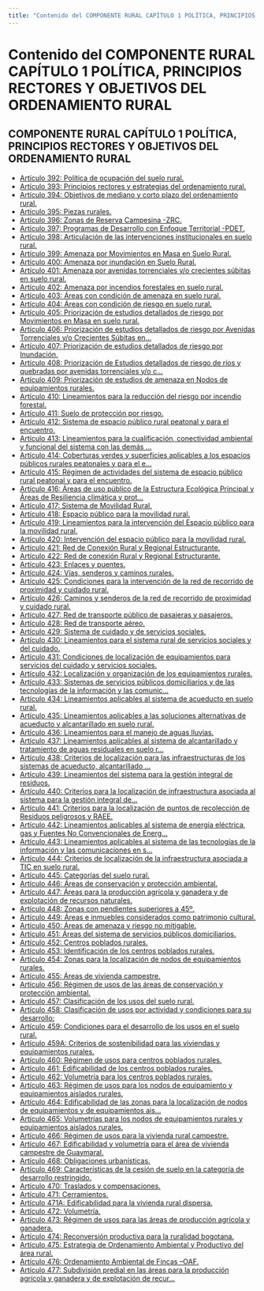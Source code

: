 ```yaml
---
title: "Contenido del COMPONENTE RURAL CAPÍTULO 1 POLÍTICA, PRINCIPIOS RECTORES Y OBJETIVOS DEL ORDENAMIENTO RURAL"
---
```


# Contenido del COMPONENTE RURAL CAPÍTULO 1 POLÍTICA, PRINCIPIOS RECTORES Y OBJETIVOS DEL ORDENAMIENTO RURAL

## COMPONENTE RURAL CAPÍTULO 1 POLÍTICA, PRINCIPIOS RECTORES Y OBJETIVOS DEL ORDENAMIENTO RURAL

- [Artículo 392: Política de ocupación del suelo rural.](componente_rural_capitulo_1_politica_principios_re/articulo_392.mdx)
- [Artículo 393: Principios rectores y estrategias del ordenamiento rural.](componente_rural_capitulo_1_politica_principios_re/articulo_393.mdx)
- [Artículo 394: Objetivos de mediano y corto plazo del ordenamiento rural.](componente_rural_capitulo_1_politica_principios_re/articulo_394.mdx)
- [Artículo 395: Piezas rurales.](componente_rural_capitulo_1_politica_principios_re/articulo_395.mdx)
- [Artículo 396: Zonas de Reserva Campesina -ZRC.](componente_rural_capitulo_1_politica_principios_re/articulo_396.mdx)
- [Artículo 397: Programas de Desarrollo con Enfoque Territorial -PDET.](componente_rural_capitulo_1_politica_principios_re/articulo_397.mdx)
- [Artículo 398: Articulación de las intervenciones institucionales en suelo rural.](componente_rural_capitulo_1_politica_principios_re/articulo_398.mdx)
- [Artículo 399: Amenaza por Movimientos en Masa en Suelo Rural.](componente_rural_capitulo_1_politica_principios_re/articulo_399.mdx)
- [Artículo 400: Amenaza por inundación en Suelo Rural.](componente_rural_capitulo_1_politica_principios_re/articulo_400.mdx)
- [Artículo 401: Amenaza por avenidas torrenciales y/o crecientes súbitas en suelo rural.](componente_rural_capitulo_1_politica_principios_re/articulo_401.mdx)
- [Artículo 402: Amenaza por incendios forestales en suelo rural.](componente_rural_capitulo_1_politica_principios_re/articulo_402.mdx)
- [Artículo 403: Áreas con condición de amenaza en suelo rural.](componente_rural_capitulo_1_politica_principios_re/articulo_403.mdx)
- [Artículo 404: Áreas con condición de riesgo en suelo rural.](componente_rural_capitulo_1_politica_principios_re/articulo_404.mdx)
- [Artículo 405: Priorización de estudios detallados de riesgo por Movimientos en Masa en suelo rural.](componente_rural_capitulo_1_politica_principios_re/articulo_405.mdx)
- [Artículo 406: Priorización de estudios detallados de riesgo por Avenidas Torrenciales y/o Crecientes Súbitas en...](componente_rural_capitulo_1_politica_principios_re/articulo_406.mdx)
- [Artículo 407: Priorización de estudios detallados de riesgo por Inundación.](componente_rural_capitulo_1_politica_principios_re/articulo_407.mdx)
- [Artículo 408: Priorización de Estudios detallados de riesgo de ríos y quebradas por avenidas torrenciales y/o c...](componente_rural_capitulo_1_politica_principios_re/articulo_408.mdx)
- [Artículo 409: Priorización de estudios de amenaza en Nodos de equipamientos rurales.](componente_rural_capitulo_1_politica_principios_re/articulo_409.mdx)
- [Artículo 410: Lineamientos para la reducción del riesgo por incendio forestal.](componente_rural_capitulo_1_politica_principios_re/articulo_410.mdx)
- [Artículo 411: Suelo de protección por riesgo.](componente_rural_capitulo_1_politica_principios_re/articulo_411.mdx)
- [Artículo 412: Sistema de espacio público rural peatonal y para el encuentro.](componente_rural_capitulo_1_politica_principios_re/articulo_412.mdx)
- [Artículo 413: Lineamientos para la cualificación, conectividad ambiental y funcional del sistema con las demás ...](componente_rural_capitulo_1_politica_principios_re/articulo_413.mdx)
- [Artículo 414: Coberturas verdes y superficies aplicables a los espacios públicos rurales peatonales y para el e...](componente_rural_capitulo_1_politica_principios_re/articulo_414.mdx)
- [Artículo 415: Régimen de actividades del sistema de espacio público rural peatonal y para el encuentro.](componente_rural_capitulo_1_politica_principios_re/articulo_415.mdx)
- [Artículo 416: Áreas de uso público de la Estructura Ecológica Principal y Áreas de Resiliencia climática y prot...](componente_rural_capitulo_1_politica_principios_re/articulo_416.mdx)
- [Artículo 417: Sistema de Movilidad Rural.](componente_rural_capitulo_1_politica_principios_re/articulo_417.mdx)
- [Artículo 418: Espacio público para la movilidad rural.](componente_rural_capitulo_1_politica_principios_re/articulo_418.mdx)
- [Artículo 419: Lineamientos para la intervención del Espacio público para la movilidad rural.](componente_rural_capitulo_1_politica_principios_re/articulo_419.mdx)
- [Artículo 420: Intervención del espacio público para la movilidad rural.](componente_rural_capitulo_1_politica_principios_re/articulo_420.mdx)
- [Artículo 421: Red de Conexión Rural y Regional Estructurante.](componente_rural_capitulo_1_politica_principios_re/articulo_421.mdx)
- [Artículo 422: Red de conexión Rural y Regional Estructurante.](componente_rural_capitulo_1_politica_principios_re/articulo_422.mdx)
- [Artículo 423: Enlaces y puentes.](componente_rural_capitulo_1_politica_principios_re/articulo_423.mdx)
- [Artículo 424: Vías, senderos y caminos rurales.](componente_rural_capitulo_1_politica_principios_re/articulo_424.mdx)
- [Artículo 425: Condiciones para la intervención de la red de recorrido de proximidad y cuidado rural.](componente_rural_capitulo_1_politica_principios_re/articulo_425.mdx)
- [Artículo 426: Caminos y senderos de la red de recorrido de proximidad y cuidado rural.](componente_rural_capitulo_1_politica_principios_re/articulo_426.mdx)
- [Artículo 427: Red de transporte público de pasajeras y pasajeros.](componente_rural_capitulo_1_politica_principios_re/articulo_427.mdx)
- [Artículo 428: Red de transporte aéreo.](componente_rural_capitulo_1_politica_principios_re/articulo_428.mdx)
- [Artículo 429: Sistema de cuidado y de servicios sociales.](componente_rural_capitulo_1_politica_principios_re/articulo_429.mdx)
- [Artículo 430: Lineamientos para el sistema rural de servicios sociales y del cuidado.](componente_rural_capitulo_1_politica_principios_re/articulo_430.mdx)
- [Artículo 431: Condiciones de localización de equipamientos para servicios del cuidado y servicios sociales.](componente_rural_capitulo_1_politica_principios_re/articulo_431.mdx)
- [Artículo 432: Localización y organización de los equipamientos rurales.](componente_rural_capitulo_1_politica_principios_re/articulo_432.mdx)
- [Artículo 433: Sistemas de servicios públicos domiciliarios y de las tecnologías de la información y las comunic...](componente_rural_capitulo_1_politica_principios_re/articulo_433.mdx)
- [Artículo 434: Lineamientos aplicables al sistema de acueducto en suelo rural.](componente_rural_capitulo_1_politica_principios_re/articulo_434.mdx)
- [Artículo 435: Lineamientos aplicables a las soluciones alternativas de acueducto y alcantarillado en suelo rural.](componente_rural_capitulo_1_politica_principios_re/articulo_435.mdx)
- [Artículo 436: Lineamientos para el manejo de aguas lluvias.](componente_rural_capitulo_1_politica_principios_re/articulo_436.mdx)
- [Artículo 437: Lineamientos aplicables al sistema de alcantarillado y tratamiento de aguas residuales en suelo r...](componente_rural_capitulo_1_politica_principios_re/articulo_437.mdx)
- [Artículo 438: Criterios de localización para las infraestructuras de los sistemas de acueducto, alcantarillado ...](componente_rural_capitulo_1_politica_principios_re/articulo_438.mdx)
- [Artículo 439: Lineamientos del sistema para la gestión integral de residuos.](componente_rural_capitulo_1_politica_principios_re/articulo_439.mdx)
- [Artículo 440: Criterios para la localización de infraestructura asociada al sistema para la gestión integral de...](componente_rural_capitulo_1_politica_principios_re/articulo_440.mdx)
- [Artículo 441: Criterios para la localización de puntos de recolección de Residuos peligrosos y RAEE.](componente_rural_capitulo_1_politica_principios_re/articulo_441.mdx)
- [Artículo 442: Lineamientos aplicables al sistema de energía eléctrica, gas y Fuentes No Convencionales de Energ...](componente_rural_capitulo_1_politica_principios_re/articulo_442.mdx)
- [Artículo 443: Lineamientos aplicables al sistema de las tecnologías de la información y las comunicaciones en s...](componente_rural_capitulo_1_politica_principios_re/articulo_443.mdx)
- [Artículo 444: Criterios de localización de la infraestructura asociada a TIC en suelo rural.](componente_rural_capitulo_1_politica_principios_re/articulo_444.mdx)
- [Artículo 445: Categorías del suelo rural.](componente_rural_capitulo_1_politica_principios_re/articulo_445.mdx)
- [Artículo 446: Áreas de conservación y protección ambiental.](componente_rural_capitulo_1_politica_principios_re/articulo_446.mdx)
- [Artículo 447: Áreas para la producción agrícola y ganadera y de explotación de recursos naturales.](componente_rural_capitulo_1_politica_principios_re/articulo_447.mdx)
- [Artículo 448: Zonas con pendientes superiores a 45º.](componente_rural_capitulo_1_politica_principios_re/articulo_448.mdx)
- [Artículo 449: Áreas e inmuebles considerados como patrimonio cultural.](componente_rural_capitulo_1_politica_principios_re/articulo_449.mdx)
- [Artículo 450: Áreas de amenaza y riesgo no mitigable.](componente_rural_capitulo_1_politica_principios_re/articulo_450.mdx)
- [Artículo 451: Áreas del sistema de servicios públicos domiciliarios.](componente_rural_capitulo_1_politica_principios_re/articulo_451.mdx)
- [Artículo 452: Centros poblados rurales.](componente_rural_capitulo_1_politica_principios_re/articulo_452.mdx)
- [Artículo 453: Identificación de los centros poblados rurales.](componente_rural_capitulo_1_politica_principios_re/articulo_453.mdx)
- [Artículo 454: Zonas para la localización de nodos de equipamientos rurales.](componente_rural_capitulo_1_politica_principios_re/articulo_454.mdx)
- [Artículo 455: Áreas de vivienda campestre.](componente_rural_capitulo_1_politica_principios_re/articulo_455.mdx)
- [Artículo 456: Régimen de usos de las áreas de conservación y protección ambiental.](componente_rural_capitulo_1_politica_principios_re/articulo_456.mdx)
- [Artículo 457: Clasificación de los usos del suelo rural.](componente_rural_capitulo_1_politica_principios_re/articulo_457.mdx)
- [Artículo 458: Clasificación de usos por actividad y condiciones para su desarrollo:](componente_rural_capitulo_1_politica_principios_re/articulo_458.mdx)
- [Artículo 459: Condiciones para el desarrollo de los usos en el suelo rural.](componente_rural_capitulo_1_politica_principios_re/articulo_459.mdx)
- [Artículo 459A: Criterios de sostenibilidad para las viviendas y equipamientos rurales.](componente_rural_capitulo_1_politica_principios_re/articulo_459a.mdx)
- [Artículo 460: Régimen de usos para centros poblados rurales.](componente_rural_capitulo_1_politica_principios_re/articulo_460.mdx)
- [Artículo 461: Edificabilidad de los centros poblados rurales.](componente_rural_capitulo_1_politica_principios_re/articulo_461.mdx)
- [Artículo 462: Volumetría para los centros poblados rurales.](componente_rural_capitulo_1_politica_principios_re/articulo_462.mdx)
- [Artículo 463: Régimen de usos para los nodos de equipamiento y equipamientos aislados rurales.](componente_rural_capitulo_1_politica_principios_re/articulo_463.mdx)
- [Artículo 464: Edificabilidad de las zonas para la localización de nodos de equipamientos y de equipamientos ais...](componente_rural_capitulo_1_politica_principios_re/articulo_464.mdx)
- [Artículo 465: Volumetrías para los nodos de equipamientos rurales y equipamientos aislados rurales.](componente_rural_capitulo_1_politica_principios_re/articulo_465.mdx)
- [Artículo 466: Régimen de usos para la vivienda rural campestre.](componente_rural_capitulo_1_politica_principios_re/articulo_466.mdx)
- [Artículo 467: Edificabilidad y volumetría para el área de vivienda campestre de Guaymaral.](componente_rural_capitulo_1_politica_principios_re/articulo_467.mdx)
- [Artículo 468: Obligaciones urbanísticas.](componente_rural_capitulo_1_politica_principios_re/articulo_468.mdx)
- [Artículo 469: Características de la cesión de suelo en la categoría de desarrollo restringido.](componente_rural_capitulo_1_politica_principios_re/articulo_469.mdx)
- [Artículo 470: Traslados y compensaciones.](componente_rural_capitulo_1_politica_principios_re/articulo_470.mdx)
- [Artículo 471: Cerramientos.](componente_rural_capitulo_1_politica_principios_re/articulo_471.mdx)
- [Artículo 471A: Edificabilidad para la vivienda rural dispersa.](componente_rural_capitulo_1_politica_principios_re/articulo_471a.mdx)
- [Artículo 472: Volumetría.](componente_rural_capitulo_1_politica_principios_re/articulo_472.mdx)
- [Artículo 473: Régimen de usos para las áreas de producción agrícola y ganadera.](componente_rural_capitulo_1_politica_principios_re/articulo_473.mdx)
- [Artículo 474: Reconversión productiva para la ruralidad bogotana.](componente_rural_capitulo_1_politica_principios_re/articulo_474.mdx)
- [Artículo 475: Estrategia de Ordenamiento Ambiental y Productivo del área rural.](componente_rural_capitulo_1_politica_principios_re/articulo_475.mdx)
- [Artículo 476: Ordenamiento Ambiental de Fincas –OAF.](componente_rural_capitulo_1_politica_principios_re/articulo_476.mdx)
- [Artículo 477: Subdivisión predial en las áreas para la producción agrícola y ganadera y de explotación de recur...](componente_rural_capitulo_1_politica_principios_re/articulo_477.mdx)

